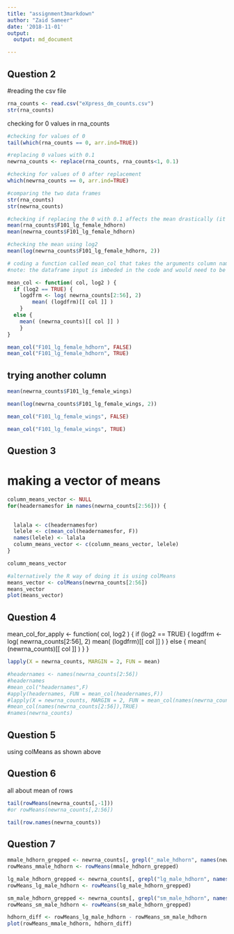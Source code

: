```yaml
---
title: "assignment3markdown"
author: "Zaid Sameer"
date: '2018-11-01'
output:
  output: md_document

---
```


## Question 2

#reading the csv file

```r
rna_counts <- read.csv("eXpress_dm_counts.csv")
str(rna_counts)
```


checking for 0 values in rna_counts

```r
#checking for values of 0 
tail(which(rna_counts == 0, arr.ind=TRUE))

#replacing 0 values with 0.1 
newrna_counts <- replace(rna_counts, rna_counts<1, 0.1)

#checking for values of 0 after replacement
which(newrna_counts == 0, arr.ind=TRUE)

#comparing the two data frames
str(rna_counts)
str(newrna_counts)
```

```r
#checking if replacing the 0 with 0.1 affects the mean drastically (it does not)
mean(rna_counts$F101_lg_female_hdhorn)
mean(newrna_counts$F101_lg_female_hdhorn)

#checking the mean using log2
mean(log(newrna_counts$F101_lg_female_hdhorn, 2))

# coding a function called mean_col that takes the arguments column name and log2=T 
#note: the dataframe input is imbeded in the code and would need to be changed for the using with a different data frame

mean_col <- function( col, log2 ) {
  if (log2 == TRUE) {
    logdfrm <- log( newrna_counts[2:56], 2)
        mean( (logdfrm)[[ col ]] )
    }
  else { 
    mean( (newrna_counts)[[ col ]] )
    }
}

mean_col("F101_lg_female_hdhorn", FALSE)
mean_col("F101_lg_female_hdhorn", TRUE)
```

## trying another column

```r
mean(newrna_counts$F101_lg_female_wings)

mean(log(newrna_counts$F101_lg_female_wings, 2))

mean_col("F101_lg_female_wings", FALSE)

mean_col("F101_lg_female_wings", TRUE)


```

## Question 3

# making a vector of means

```r
column_means_vector <- NULL
for(headernamesfor in names(newrna_counts[2:56])) {

  
  lalala <- c(headernamesfor)
  lelele <- c(mean_col(headernamesfor, F))
  names(lelele) <- lalala
  column_means_vector <- c(column_means_vector, lelele)
}

column_means_vector

#alternatively the R way of doing it is using colMeans
means_vector <- colMeans(newrna_counts[2:56])
means_vector
plot(means_vector)
```

## Question 4
mean_col_for_apply <- function( col, log2 ) {
  if (log2 == TRUE) {
    logdfrm <- log( newrna_counts[2:56], 2)
        mean( (logdfrm)[[ col ]] )
    }
  else { 
    mean( (newrna_counts)[[ col ]] )
    }
}

```r
lapply(X = newrna_counts, MARGIN = 2, FUN = mean)

#headernames <- names(newrna_counts[2:56])
#headernames
#mean_col("headernames",F)
#apply(headernames, FUN = mean_col(headernames,F))
#lapply(X = newrna_counts, MARGIN = 2, FUN = mean_col(names(newrna_counts[2:56]),TRUE))
#mean_col(names(newrna_counts[2:56]),TRUE)
#names(newrna_counts)

```

## Question 5

using colMeans as shown above

## Question 6

all about mean of rows

```r

tail(rowMeans(newrna_counts[,-1]))
#or rowMeans(newrna_counts[,2:56])

tail(row.names(newrna_counts))
```

## Question 7

```r
mmale_hdhorn_grepped <- newrna_counts[, grepl("_male_hdhorn", names(newrna_counts))]
rowMeans_mmale_hdhorn <- rowMeans(mmale_hdhorn_grepped)

lg_male_hdhorn_grepped <- newrna_counts[, grepl("lg_male_hdhorn", names(newrna_counts))]
rowMeans_lg_male_hdhorn <- rowMeans(lg_male_hdhorn_grepped)

sm_male_hdhorn_grepped <- newrna_counts[, grepl("sm_male_hdhorn", names(newrna_counts))]
rowMeans_sm_male_hdhorn <- rowMeans(sm_male_hdhorn_grepped)

hdhorn_diff <- rowMeans_lg_male_hdhorn - rowMeans_sm_male_hdhorn
plot(rowMeans_mmale_hdhorn, hdhorn_diff)

```

